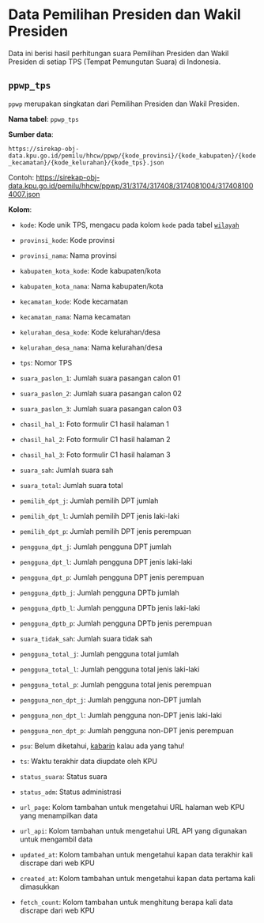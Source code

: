 # Data Pemilihan Presiden dan Wakil Presiden

Data ini berisi hasil perhitungan suara Pemilihan Presiden dan Wakil Presiden di
setiap TPS (Tempat Pemungutan Suara) di Indonesia.

## `ppwp_tps`

`ppwp` merupakan singkatan dari Pemilihan Presiden dan Wakil Presiden.

**Nama tabel**: `ppwp_tps`

**Sumber data**:

`https://sirekap-obj-data.kpu.go.id/pemilu/hhcw/ppwp/{kode_provinsi}/{kode_kabupaten}/{kode_kecamatan}/{kode_kelurahan}/{kode_tps}.json`

Contoh:
https://sirekap-obj-data.kpu.go.id/pemilu/hhcw/ppwp/31/3174/317408/3174081004/3174081004007.json

**Kolom**:

- `kode`: Kode unik TPS, mengacu pada kolom `kode` pada tabel
  [`wilayah`](/data-pendukung/wilayah)
- `provinsi_kode`: Kode provinsi
- `provinsi_nama`: Nama provinsi
- `kabupaten_kota_kode`: Kode kabupaten/kota
- `kabupaten_kota_nama`: Nama kabupaten/kota
- `kecamatan_kode`: Kode kecamatan
- `kecamatan_nama`: Nama kecamatan
- `kelurahan_desa_kode`: Kode kelurahan/desa
- `kelurahan_desa_nama`: Nama kelurahan/desa
- `tps`: Nomor TPS

- `suara_paslon_1`: Jumlah suara pasangan calon 01
- `suara_paslon_2`: Jumlah suara pasangan calon 02
- `suara_paslon_3`: Jumlah suara pasangan calon 03

- `chasil_hal_1`: Foto formulir C1 hasil halaman 1
- `chasil_hal_2`: Foto formulir C1 hasil halaman 2
- `chasil_hal_3`: Foto formulir C1 hasil halaman 3

- `suara_sah`: Jumlah suara sah
- `suara_total`: Jumlah suara total
- `pemilih_dpt_j`: Jumlah pemilih DPT jumlah
- `pemilih_dpt_l`: Jumlah pemilih DPT jenis laki-laki
- `pemilih_dpt_p`: Jumlah pemilih DPT jenis perempuan
- `pengguna_dpt_j`: Jumlah pengguna DPT jumlah
- `pengguna_dpt_l`: Jumlah pengguna DPT jenis laki-laki
- `pengguna_dpt_p`: Jumlah pengguna DPT jenis perempuan
- `pengguna_dptb_j`: Jumlah pengguna DPTb jumlah
- `pengguna_dptb_l`: Jumlah pengguna DPTb jenis laki-laki
- `pengguna_dptb_p`: Jumlah pengguna DPTb jenis perempuan
- `suara_tidak_sah`: Jumlah suara tidak sah
- `pengguna_total_j`: Jumlah pengguna total jumlah
- `pengguna_total_l`: Jumlah pengguna total jenis laki-laki
- `pengguna_total_p`: Jumlah pengguna total jenis perempuan
- `pengguna_non_dpt_j`: Jumlah pengguna non-DPT jumlah
- `pengguna_non_dpt_l`: Jumlah pengguna non-DPT jenis laki-laki
- `pengguna_non_dpt_p`: Jumlah pengguna non-DPT jenis perempuan
- `psu`: Belum diketahui, [kabarin](https://twitter.com/zakiego) kalau ada yang
  tahu!
- `ts`: Waktu terakhir data diupdate oleh KPU
- `status_suara`: Status suara
- `status_adm`: Status administrasi
- `url_page`: Kolom tambahan untuk mengetahui URL halaman web KPU yang
  menampilkan data
- `url_api`: Kolom tambahan untuk mengetahui URL API yang digunakan untuk
  mengambil data
- `updated_at`: Kolom tambahan untuk mengetahui kapan data terakhir kali
  discrape dari web KPU
- `created_at`: Kolom tambahan untuk mengetahui kapan data pertama kali
  dimasukkan
- `fetch_count`: Kolom tambahan untuk menghitung berapa kali data discrape dari
  web KPU
